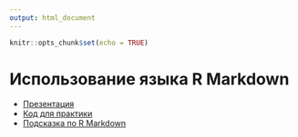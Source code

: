 ```yaml
---
output: html_document
---
```


```r
knitr::opts_chunk$set(echo = TRUE)
```


# Использование языка R Markdown

- [Презентация]()
- [Код для практики]()
- [Подсказка по R Markdown](https://www.rstudio.com/wp-content/uploads/2015/02/rmarkdown-cheatsheet.pdf)